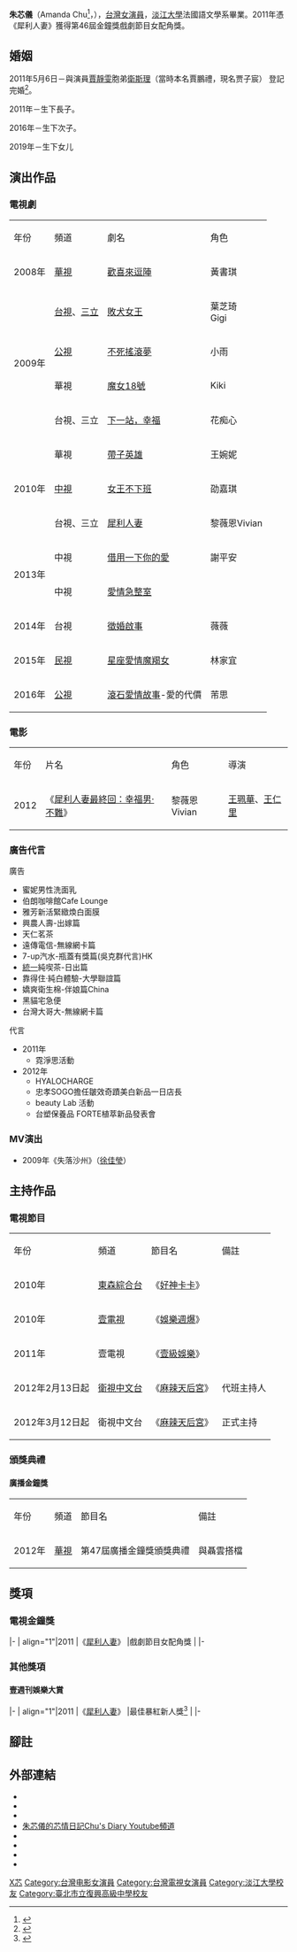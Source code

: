 {{藝人
| 姓名 = 朱芯儀
| 類型 = 女演員
| 圖片 = 
| 圖片尺寸 = 
| 圖片簡介 = 
| 羅馬拼音 = Chu Hsin-yi
| 英文名 =Amandine  Chu
| 綽號 = 芯媽咪
| 國籍 = {{ROC}}
| 民族 =
| 籍貫 =
| 出生日期 = {{birth date and age|1986|03|08}}
| 出生地點 = {{TWN}}
| 逝世日期 =  
| 逝世地點 = 
| 職業 = [[模特兒|模特兒]]、[[演員|演員]]、[[主持人|主持人]] <ref>{{cite news
|author=江祥綾
|url=http://tw.nextmedia.com/applenews/article/art_id/32699276/IssueID/20100730
|title=E奶朱芯儀 牛排女侍變助理主持
|accessdate=2011-10-22
|publisher=[[蘋果日報_(台灣)|蘋果日報]]
|language=zh-hant
|date=2010-07-30
|archive-url=https://web.archive.org/web/20111024151511/http://tw.nextmedia.com/applenews/article/art_id/32699276/IssueID/20100730
|archive-date=2011-10-24
|dead-url=yes
}}</ref>。
| 語言 = [[國語|國語]]
| 教育程度 = {{flagicon|TWN}}[[淡江大學|淡江大學]]法國語文學系[[文學學士|文學學士]]
| 宗教信仰 = [[基督教|基督教]]<ref>{{cite news|author=林秀娟|url=http://news.chinatimes.com/showbiz/100102/112011051600028.html|title=老媽打出耶穌牌 朱芯儀不准離婚|accessdate=2011-10-22|publisher=[[中時電子報|中時電子報]]|language=zh-tw|date=2011-05-16|deadurl=yes|archiveurl=https://web.archive.org/web/20120112080412/http://news.chinatimes.com/showbiz/100102/112011051600028.html|archivedate=2012-01-12}}</ref>
| 配偶 = {{marriage|[[衛斯理_(藝人)|賈子宸]]|2011}}
| 兒女 = 2子1女
| 親屬 = 1妹
| 音樂類型 = 
| 演奏樂器 = 
| 出身地 = {{TWN}}
| 出道作 = 《[[歡喜來逗陣|歡喜來逗陣]]》
| 出道日期 = {{start date and age|2008|1|30}}
| 代表作 =《[[犀利人妻|犀利人妻]]》
| 活躍年代 = 2008年至今
| 唱片公司 = 
| 經紀公司 = 
| 網站 = 
| 相關團體 = 
| goldenbellawards = {{獎項|戲劇節目女配角獎|2011年|title=《[[犀利人妻|犀利人妻]]》 |role=黎薇恩}}
| IMDb = 5325544
}}

'''朱芯儀'''（Amanda Chu<ref>{{cite news|author=Grace Soong|url=http://www.chinapost.com.tw/art/2011/10/22/320628/Wilber-Pan.htm|title=Wilber Pan, Tien Hsin win Golden Bells|accessdate=2011-10-24|publisher=[[英文中國郵報|英文中國郵報]]|language=en|date=2010-10-02|archive-date=2020-11-26|archive-url=https://web.archive.org/web/20201126152315/http://www.chinapost.com.tw/art/2011/10/22/320628/Wilber-Pan.htm|dead-url=no}}</ref>，{{bd|1986年|3月8日}}），[[台灣|台灣]][[演員|女演員]]，[[淡江大學|淡江大學]]法國語文學系畢業。2011年憑《犀利人妻》獲得第46屆金鐘獎戲劇節目女配角獎。

==婚姻==
2011年5月6日－與演員[[賈靜雯|賈靜雯]]胞弟[[衛斯理_(藝人)|衛斯理]]（當時本名賈鵬禮，現名贾子宸） 登記完婚<ref>{{cite news|author=謝菀婷、朱方蟬、洪秀瑛|url=http://news.chinatimes.com/showbiz/100102/112011050700006.html|title=衛斯理補票與朱芯儀登記結婚|accessdate=2011-10-22|publisher=[[中時電子報|中時電子報]]|language=zh-hant|date=2011-05-07|deadurl=yes|archiveurl=https://web.archive.org/web/20111031172916/http://news.chinatimes.com/showbiz/100102/112011050700006.html|archivedate=2011-10-31}}</ref>。

2011年－生下長子。

2016年－生下次子。

2019年－生下女儿

== 演出作品 ==
===電視劇 ===
{|class="wikitable"
|-style="background:;color:black;font-weight:bold;text-align:center;"
|年份||頻道||劇名||角色
|-
|rowspan=1|2008年||[[華視|華視]]||[[歡喜來逗陣|歡喜來逗陣]]||黃書琪
|-
|rowspan=4|2009年||[[台視|台視]]、[[三立|三立]]||[[敗犬女王|敗犬女王]]||葉芝琦<br>Gigi
|-
| [[公視|公視]]||[[不死搖滾夢|不死搖滾夢]]||小雨
|-
| 華視||[[魔女18號|魔女18號]]||Kiki
|-
|台視、三立||[[下一站，幸福_(電視劇)|下一站，幸福]]||花痴心
|-
|rowspan=3|2010年||華視||[[帶子英雄|帶子英雄]]||王婉妮
|-
|[[中視|中視]]||[[女王不下班|女王不下班]]||劭嘉琪
|-
|台視、三立||[[犀利人妻|犀利人妻]]||黎薇恩Vivian
|-
|rowspan=2|2013年||中視||[[借用一下你的愛|借用一下你的愛]]||謝平安 
|-
|中視||[[愛情急整室|愛情急整室]]||
|-
|2014年 ||台視||[[徵婚啟事_(電視劇)|徵婚啟事]]||薇薇
|-
|rowspan=1|2015年||[[民視|民視]]||[[星座愛情魔羯女|星座愛情魔羯女]]||林家宜
|-
|rowspan=1|2016年||[[公視|公視]]||[[滾石愛情故事|滾石愛情故事]]-愛的代價||芾思 
|}

=== 電影 ===
{|class="wikitable"
|-style="background:;color:black;font-weight:bold;text-align:center;"
|年份||片名||角色||導演
|-
|rowspan=1|2012||《[[犀利人妻最終回：幸福男·不難|犀利人妻最終回：幸福男·不難]]》||黎薇恩Vivian||[[王珮華|王珮華]]、[[王仁里|王仁里]]
|}

=== 廣告代言 ===
廣告
*蜜妮男性洗面乳
*伯朗咖啡館Cafe Lounge
*雅芳新活緊緻煥白面膜
*興農人壽-出嫁篇
*天仁茗茶
*遠傳電信-無線網卡篇
*7-up汽水-瓶蓋有獎篇(吳克群代言)HK
*[[統一企業|統一]]純喫茶-日出篇
*靠得住·純白體驗-大學聯誼篇
*嬌爽衛生棉-伴娘篇China
*黑貓宅急便
*台灣大哥大-無線網卡篇

代言
*2011年
**霓淨思活動
*2012年
**HYALOCHARGE
**忠孝SOGO擔任皺效奇蹟美白新品一日店長
**beauty Lab 活動
**台塑保養品 FORTE植萃新品發表會

=== MV演出 ===
*2009年《失落沙州》（[[徐佳瑩|徐佳瑩]]）

== 主持作品 ==
===電視節目===
{|class="wikitable"
|-style="background:;color:black;font-weight:bold;text-align:center;"
|年份||頻道||節目名||備註
|-
|2010年 ||[[東森綜合台|東森綜合台]]|| 《[[好神卡卡|好神卡卡]]》||
|-
|2010年||[[壹電視|壹電視]] ||《[[娛樂週爆|娛樂週爆]]》||
|-
|2011年|| 壹電視||《[[壹級娛樂|壹級娛樂]]》||
|-
|2012年2月13日起|| [[衛視中文台|衛視中文台]] ||《[[麻辣天后宮|麻辣天后宮]]》||代班主持人
|-
|2012年3月12日起|| 衛視中文台||《[[麻辣天后宮|麻辣天后宮]]》||正式主持
|}

===頒獎典禮===
====廣播金鐘獎====
{|class="wikitable"
|-style="background:;color:black;font-weight:bold;text-align:center;"
|年份||頻道||節目名||備註
|-
|2012年||[[華視|華視]]||第47屆廣播金鐘獎頒獎典禮||與聶雲搭檔 
|}

== 獎項  ==
=== 電視金鐘獎 ===
{{awards table}}
|-
| align="1"|2011
|《[[犀利人妻|犀利人妻]]》
|戲劇節目女配角獎
|{{won}}
|-
{{end}}
=== 其他獎項 ===
==== 壹週刊娛樂大賞 ====
{{awards table}}
|-
| align="1"|2011
|《[[犀利人妻|犀利人妻]]》
|最佳暴紅新人獎<ref>{{cite news
|author=黃鋒府、朱健弘
|url=http://tw.nextmedia.com/applenews/article/art_id/33605508/IssueID/20110818
|title=壹週刊娛樂大賞開獎 安心亞D彈狂射小豬
|accessdate=2011-10-22
|publisher=[[蘋果日報_(台灣)|蘋果日報]]
|language=zh-tw
|date=2011-08-18
|archive-url=https://web.archive.org/web/20111007001815/http://tw.nextmedia.com/applenews/article/art_id/33605508/IssueID/20110818
|archive-date=2011-10-07
|dead-url=yes
}}</ref>
|{{won}}
|-
{{end}}

== 腳註 ==
{{reflist}}

== 外部連結 ==
*{{facebook|Amandachu3388|朱芯儀Amanda Chu}}
*{{Sinaweibo|amanda33|朱芯儀}}
*{{instagram|amandachu0308}}
*[https://www.youtube.com/channel/UCeOUaPoM2m5g-J81RwAfiiQ 朱芯儀的芯情日記Chu's Diary Youtube頻道] {{Wayback|url=https://www.youtube.com/channel/UCeOUaPoM2m5g-J81RwAfiiQ |date=20220423132646 }}
*{{imdb name|5325544|朱芯儀}}
*{{hkmdb name|57590|朱芯儀}}
*{{Douban people|1316090|朱芯儀}}
*{{Mtime people|1840721|朱芯儀}}

{{金鐘獎戲劇節目女配角}}

{{DEFAULTSORT:Chu, Amanda}}
[[Category:朱姓|X芯]]
[[Category:台灣电影女演員|Category:台灣电影女演員]]
[[Category:台灣電視女演員|Category:台灣電視女演員]]
[[Category:淡江大學校友|Category:淡江大學校友]]
[[Category:臺北市立復興高級中學校友|Category:臺北市立復興高級中學校友]]